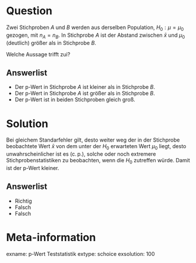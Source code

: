 Question
========

Zwei Stichproben $A$ und $B$ werden aus derselben Population, $H_0: \mu = \mu_0$ gezogen, mit $n_A=n_B$. In Stichprobe $A$ ist der Abstand zwischen $\bar{x}$ und $\mu_0$ (deutlich) größer als in Stichprobe $B$.

Welche Aussage trifft zui?

Answerlist
----------
* Der p-Wert in Stichprobe $A$ ist kleiner als in Stichprobe $B$.
* Der p-Wert in Stichprobe $A$ ist größer als in Stichprobe $B$.
* Der p-Wert ist in beiden Stichproben gleich groß.

Solution
========

Bei gleichem Standarfehler gilt, desto weiter weg der in der Stichprobe beobachtete Wert $\bar{x}$ von dem unter der $H_0$ erwarteten Wert $\mu_0$ liegt, desto unwahrscheinlicher ist es (c.$\,$p.), solche oder noch extremere Stichprobenstatistiken zu beobachten, wenn die $H_0$ zutreffen würde.
Damit ist der p-Wert kleiner.

Answerlist
----------
* Richtig
* Falsch
* Falsch

Meta-information
================
exname: p-Wert Teststatistik
extype: schoice
exsolution: 100